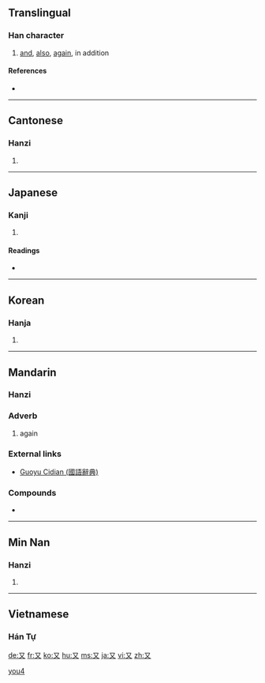 {{see|攵|文}}
==Translingual==
{{Han stroke|[[Image:又-order.gif]]}}

===Han character===
{{Han char|rn=29|rad=又|as=00|sn=2|four=1740<sub>0</sub>|canj=弓大 (NK)}}

# [[and]], [[also]], [[again]], in addition

====References====
* {{Han ref|kx=0164.430|dkj=03115|dj=0374.140|hdz=10390.010|uh=53C8|ud=21448|bh=A453|bd=42067}}

----

==Cantonese==

===Hanzi===
{{yue-hanzi|jyut=[[jau6]]|y=[[yau6]]}}

# {{defn|Cantonese}}

----

==Japanese==

===Kanji===
{{ja-kanji|grade=7|rs=又00}}

# {{defn|Japanese}}

====Readings====
* {{ja-readings|on=[[ゆう]] (yū)|kun=[[また]] (mata)}}

----

==Korean==

===Hanja===
{{ko-hanja|hangeul=우|rv=u|mr=u}}

# {{defn|Korean}}

----

==Mandarin==
{{zh-hanzi|[[又]]}}

===Hanzi===
{{cmn-hanzi|pin=[[yòu]] ([[you4]])|wg=yu<sup>4</sup>}}

===Adverb===
{{cmn-adv|ts|pin=yòu|pint=you4|rs=又00}}

# {{Beginning Mandarin|lang=zh-tw|skey=又00}} again

===External links===
* [http://140.111.34.46/cgi-bin/dict/GetContent.cgi?Database=dict&DocNum=148095&GraphicWord=yes&QueryString=%A4S Guoyu Cidian (國語辭典)]

===Compounds===
{{top2}}
* {{zh-ts|又好笑，又好氣|又好笑，又好气}}
{{mid2}}
{{bottom}}

[[Category:zh-cn:Beginning Mandarin|you4]]

----

==Min Nan==

===Hanzi===
{{nan-hanzi|poj=iū (iu<sup>7</sup>)}}

# {{defn|Min Nan}}

----

==Vietnamese==

===Hán Tự===
{{rfc-header|Hán Tự}}
{{vi-hantu|lại}}

[[de:又]]
[[fr:又]]
[[ko:又]]
[[hu:又]]
[[ms:又]]
[[ja:又]]
[[vi:又]]
[[zh:又]]